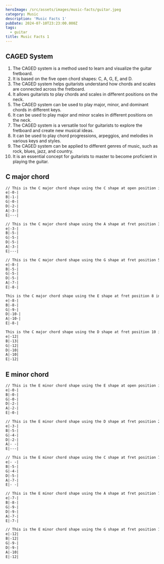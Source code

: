 ```yaml
---
heroImage: /src/assets/images/music-facts/guitar.jpeg
category: Music
description: 'Music Facts 1'
pubDate: 2024-07-10T23:23:00.000Z
tags:
  - guitar
title: Music Facts 1
---
```


## CAGED System

1. The CAGED system is a method used to learn and visualize the guitar fretboard.
2. It is based on the five open chord shapes: C, A, G, E, and D.
3. The CAGED system helps guitarists understand how chords and scales are connected across the fretboard.
4. It allows guitarists to play chords and scales in different positions on the neck.
5. The CAGED system can be used to play major, minor, and dominant chords in different keys.
6. It can be used to play major and minor scales in different positions on the neck.
7. The CAGED system is a versatile tool for guitarists to explore the fretboard and create new musical ideas.
8. It can be used to play chord progressions, arpeggios, and melodies in various keys and styles.
9. The CAGED system can be applied to different genres of music, such as rock, blues, jazz, and country.
10. It is an essential concept for guitarists to master to become proficient in playing the guitar.


## C major chord

```html
// This is the C major chord shape using the C shape at open position in the CAGED system.
e|-0-|
B|-1-|
G|-0-|
D|-2-|
A|-3-|
E|---|

// This is the C major chord shape using the A shape at fret position 3 in the CAGED system.
e|-3-|
B|-5-|
G|-5-|
D|-5-|
A|-3-|
E|---|

// This is the C major chord shape using the G shape at fret position 5 in the CAGED system.
e|-8-|
B|-5-|
G|-5-|
D|-5-|
A|-7-|
E|-8-|

This is the C major chord shape using the E shape at fret position 8 in the CAGED system.
e|-8-|
B|-8-|
G|-9-|
D|-10-|
A|-10-|
E|-8-|

This is the C major chord shape using the D shape at fret position 10 in the CAGED system.
e|-12|
B|-13|
G|-12|
D|-10|
A|-10|
E|-12|
```

## E minor chord
```html
// This is the E minor chord shape using the E shape at open position in the CAGED system.
e|-0-|
B|-0-|
G|-0-|
D|-2-|
A|-2-|
E|-0-|

// This is the E minor chord shape using the D shape at fret position 2 in the CAGED system.
e|-3-|
B|-5-|
G|-4-|
D|-2-|
A|- -|
E|---|

// This is the E minor chord shape using the C shape at fret position 7 in the CAGED system.
e|- -|
B|-5-|
G|-4-|
D|-5-|
A|-7-|
E|- -|

// This is the E minor chord shape using the A shape at fret position 7 in the CAGED system.
e|-7-|
B|-8-|
G|-9-|
D|-9-|
A|-7-|
E|-7-|

// This is the E minor chord shape using the G shape at fret position 12 in the CAGED system.
e|-12|
B|-12|
G|-9-|
D|-9-|
A|-10|
E|-12|
```



